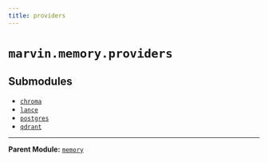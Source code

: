 ```yaml
---
title: providers
---
```


# `marvin.memory.providers`

## Submodules
- [`chroma`](marvin-memory-providers-chroma)
- [`lance`](marvin-memory-providers-lance)
- [`postgres`](marvin-memory-providers-postgres)
- [`qdrant`](marvin-memory-providers-qdrant)

---

**Parent Module:** [`memory`](marvin-memory)
